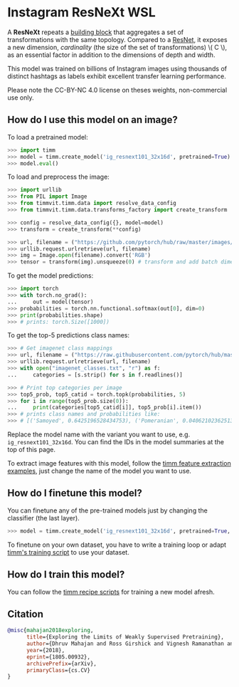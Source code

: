 # Instagram ResNeXt WSL

A **ResNeXt** repeats a [building block](https://paperswithcode.com/method/resnext-block) that aggregates a set of transformations with the same topology. Compared to a [ResNet](https://paperswithcode.com/method/resnet), it exposes a new dimension,  *cardinality* (the size of the set of transformations) \\( C \\), as an essential factor in addition to the dimensions of depth and width.

This model was trained on billions of Instagram images using thousands of distinct hashtags as labels exhibit excellent transfer learning performance.

Please note the CC-BY-NC 4.0 license on theses weights, non-commercial use only.

## How do I use this model on an image?

To load a pretrained model:

```py
>>> import timm
>>> model = timm.create_model('ig_resnext101_32x16d', pretrained=True)
>>> model.eval()
```

To load and preprocess the image:

```py
>>> import urllib
>>> from PIL import Image
>>> from timmvit.timm.data import resolve_data_config
>>> from timmvit.timm.data.transforms_factory import create_transform

>>> config = resolve_data_config({}, model=model)
>>> transform = create_transform(**config)

>>> url, filename = ("https://github.com/pytorch/hub/raw/master/images/dog.jpg", "dog.jpg")
>>> urllib.request.urlretrieve(url, filename)
>>> img = Image.open(filename).convert('RGB')
>>> tensor = transform(img).unsqueeze(0) # transform and add batch dimension
```

To get the model predictions:

```py
>>> import torch
>>> with torch.no_grad():
...     out = model(tensor)
>>> probabilities = torch.nn.functional.softmax(out[0], dim=0)
>>> print(probabilities.shape)
>>> # prints: torch.Size([1000])
```

To get the top-5 predictions class names:

```py
>>> # Get imagenet class mappings
>>> url, filename = ("https://raw.githubusercontent.com/pytorch/hub/master/imagenet_classes.txt", "imagenet_classes.txt")
>>> urllib.request.urlretrieve(url, filename)
>>> with open("imagenet_classes.txt", "r") as f:
...     categories = [s.strip() for s in f.readlines()]

>>> # Print top categories per image
>>> top5_prob, top5_catid = torch.topk(probabilities, 5)
>>> for i in range(top5_prob.size(0)):
...     print(categories[top5_catid[i]], top5_prob[i].item())
>>> # prints class names and probabilities like:
>>> # [('Samoyed', 0.6425196528434753), ('Pomeranian', 0.04062102362513542), ('keeshond', 0.03186424449086189), ('white wolf', 0.01739676296710968), ('Eskimo dog', 0.011717947199940681)]
```

Replace the model name with the variant you want to use, e.g. `ig_resnext101_32x16d`. You can find the IDs in the model summaries at the top of this page.

To extract image features with this model, follow the [timm feature extraction examples](../feature_extraction), just change the name of the model you want to use.

## How do I finetune this model?

You can finetune any of the pre-trained models just by changing the classifier (the last layer).

```py
>>> model = timm.create_model('ig_resnext101_32x16d', pretrained=True, num_classes=NUM_FINETUNE_CLASSES)
```
To finetune on your own dataset, you have to write a training loop or adapt [timm's training
script](https://github.com/rwightman/pytorch-image-models/blob/master/train.py) to use your dataset.

## How do I train this model?

You can follow the [timm recipe scripts](../scripts) for training a new model afresh.

## Citation

```BibTeX
@misc{mahajan2018exploring,
      title={Exploring the Limits of Weakly Supervised Pretraining},
      author={Dhruv Mahajan and Ross Girshick and Vignesh Ramanathan and Kaiming He and Manohar Paluri and Yixuan Li and Ashwin Bharambe and Laurens van der Maaten},
      year={2018},
      eprint={1805.00932},
      archivePrefix={arXiv},
      primaryClass={cs.CV}
}
```

<!--
Type: model-index
Collections:
- Name: IG ResNeXt
  Paper:
    Title: Exploring the Limits of Weakly Supervised Pretraining
    URL: https://paperswithcode.com/paper/exploring-the-limits-of-weakly-supervised
Models:
- Name: ig_resnext101_32x16d
  In Collection: IG ResNeXt
  Metadata:
    FLOPs: 46623691776
    Parameters: 194030000
    File Size: 777518664
    Architecture:
    - 1x1 Convolution
    - Batch Normalization
    - Convolution
    - Global Average Pooling
    - Grouped Convolution
    - Max Pooling
    - ReLU
    - ResNeXt Block
    - Residual Connection
    - Softmax
    Tasks:
    - Image Classification
    Training Techniques:
    - Nesterov Accelerated Gradient
    - Weight Decay
    Training Data:
    - IG-3.5B-17k
    - ImageNet
    Training Resources: 336x GPUs
    ID: ig_resnext101_32x16d
    Epochs: 100
    Layers: 101
    Crop Pct: '0.875'
    Momentum: 0.9
    Batch Size: 8064
    Image Size: '224'
    Weight Decay: 0.001
    Interpolation: bilinear
  Code: https://github.com/rwightman/pytorch-image-models/blob/d8e69206be253892b2956341fea09fdebfaae4e3/timm/models/resnet.py#L874
  Weights: https://download.pytorch.org/models/ig_resnext101_32x16-c6f796b0.pth
  Results:
  - Task: Image Classification
    Dataset: ImageNet
    Metrics:
      Top 1 Accuracy: 84.16%
      Top 5 Accuracy: 97.19%
- Name: ig_resnext101_32x32d
  In Collection: IG ResNeXt
  Metadata:
    FLOPs: 112225170432
    Parameters: 468530000
    File Size: 1876573776
    Architecture:
    - 1x1 Convolution
    - Batch Normalization
    - Convolution
    - Global Average Pooling
    - Grouped Convolution
    - Max Pooling
    - ReLU
    - ResNeXt Block
    - Residual Connection
    - Softmax
    Tasks:
    - Image Classification
    Training Techniques:
    - Nesterov Accelerated Gradient
    - Weight Decay
    Training Data:
    - IG-3.5B-17k
    - ImageNet
    Training Resources: 336x GPUs
    ID: ig_resnext101_32x32d
    Epochs: 100
    Layers: 101
    Crop Pct: '0.875'
    Momentum: 0.9
    Batch Size: 8064
    Image Size: '224'
    Weight Decay: 0.001
    Interpolation: bilinear
    Minibatch Size: 8064
  Code: https://github.com/rwightman/pytorch-image-models/blob/d8e69206be253892b2956341fea09fdebfaae4e3/timm/models/resnet.py#L885
  Weights: https://download.pytorch.org/models/ig_resnext101_32x32-e4b90b00.pth
  Results:
  - Task: Image Classification
    Dataset: ImageNet
    Metrics:
      Top 1 Accuracy: 85.09%
      Top 5 Accuracy: 97.44%
- Name: ig_resnext101_32x48d
  In Collection: IG ResNeXt
  Metadata:
    FLOPs: 197446554624
    Parameters: 828410000
    File Size: 3317136976
    Architecture:
    - 1x1 Convolution
    - Batch Normalization
    - Convolution
    - Global Average Pooling
    - Grouped Convolution
    - Max Pooling
    - ReLU
    - ResNeXt Block
    - Residual Connection
    - Softmax
    Tasks:
    - Image Classification
    Training Techniques:
    - Nesterov Accelerated Gradient
    - Weight Decay
    Training Data:
    - IG-3.5B-17k
    - ImageNet
    Training Resources: 336x GPUs
    ID: ig_resnext101_32x48d
    Epochs: 100
    Layers: 101
    Crop Pct: '0.875'
    Momentum: 0.9
    Batch Size: 8064
    Image Size: '224'
    Weight Decay: 0.001
    Interpolation: bilinear
  Code: https://github.com/rwightman/pytorch-image-models/blob/d8e69206be253892b2956341fea09fdebfaae4e3/timm/models/resnet.py#L896
  Weights: https://download.pytorch.org/models/ig_resnext101_32x48-3e41cc8a.pth
  Results:
  - Task: Image Classification
    Dataset: ImageNet
    Metrics:
      Top 1 Accuracy: 85.42%
      Top 5 Accuracy: 97.58%
- Name: ig_resnext101_32x8d
  In Collection: IG ResNeXt
  Metadata:
    FLOPs: 21180417024
    Parameters: 88790000
    File Size: 356056638
    Architecture:
    - 1x1 Convolution
    - Batch Normalization
    - Convolution
    - Global Average Pooling
    - Grouped Convolution
    - Max Pooling
    - ReLU
    - ResNeXt Block
    - Residual Connection
    - Softmax
    Tasks:
    - Image Classification
    Training Techniques:
    - Nesterov Accelerated Gradient
    - Weight Decay
    Training Data:
    - IG-3.5B-17k
    - ImageNet
    Training Resources: 336x GPUs
    ID: ig_resnext101_32x8d
    Epochs: 100
    Layers: 101
    Crop Pct: '0.875'
    Momentum: 0.9
    Batch Size: 8064
    Image Size: '224'
    Weight Decay: 0.001
    Interpolation: bilinear
  Code: https://github.com/rwightman/pytorch-image-models/blob/d8e69206be253892b2956341fea09fdebfaae4e3/timm/models/resnet.py#L863
  Weights: https://download.pytorch.org/models/ig_resnext101_32x8-c38310e5.pth
  Results:
  - Task: Image Classification
    Dataset: ImageNet
    Metrics:
      Top 1 Accuracy: 82.7%
      Top 5 Accuracy: 96.64%
-->
